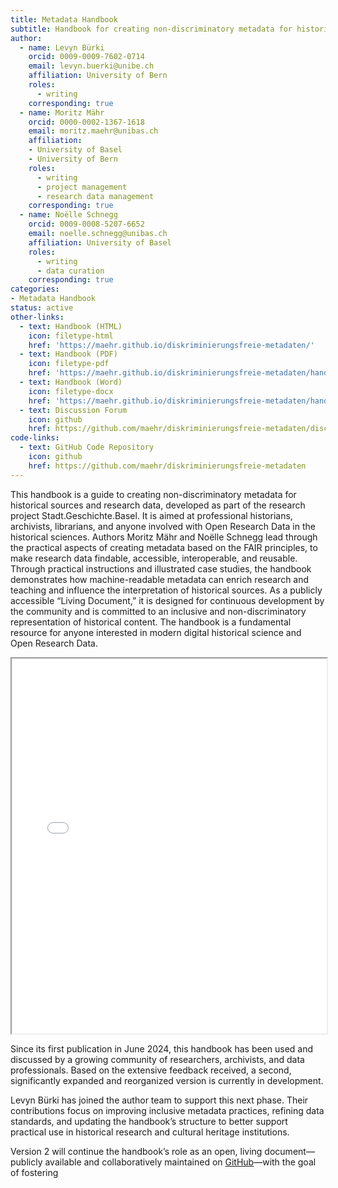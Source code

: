 ```yaml
---
title: Metadata Handbook
subtitle: Handbook for creating non-discriminatory metadata for historical sources and research data
author:
  - name: Levyn Bürki
    orcid: 0009-0009-7602-0714
    email: levyn.buerki@unibe.ch
    affiliation: University of Bern
    roles:
      - writing
    corresponding: true
  - name: Moritz Mähr
    orcid: 0000-0002-1367-1618
    email: moritz.maehr@unibas.ch
    affiliation:
    - University of Basel
    - University of Bern
    roles:
      - writing
      - project management
      - research data management
    corresponding: true
  - name: Noëlle Schnegg
    orcid: 0009-0008-5207-6652
    email: noelle.schnegg@unibas.ch
    affiliation: University of Basel
    roles:
      - writing
      - data curation
    corresponding: true
categories:
- Metadata Handbook
status: active
other-links:
  - text: Handbook (HTML)
    icon: filetype-html
    href: 'https://maehr.github.io/diskriminierungsfreie-metadaten/'
  - text: Handbook (PDF)
    icon: filetype-pdf
    href: 'https://maehr.github.io/diskriminierungsfreie-metadaten/handbuch-diskriminierungsfreie-metadaten.pdf'
  - text: Handbook (Word)
    icon: filetype-docx
    href: 'https://maehr.github.io/diskriminierungsfreie-metadaten/handbuch-diskriminierungsfreie-metadaten.docx'
  - text: Discussion Forum
    icon: github
    href: https://github.com/maehr/diskriminierungsfreie-metadaten/discussions
code-links:
  - text: GitHub Code Repository
    icon: github
    href: https://github.com/maehr/diskriminierungsfreie-metadaten
---
```


This handbook is a guide to creating non-discriminatory metadata for historical sources and research data, developed as part of the research project Stadt.Geschichte.Basel. It is aimed at professional historians, archivists, librarians, and anyone involved with Open Research Data in the historical sciences. Authors Moritz Mähr and Noëlle Schnegg lead through the practical aspects of creating metadata based on the FAIR principles, to make research data findable, accessible, interoperable, and reusable. Through practical instructions and illustrated case studies, the handbook demonstrates how machine-readable metadata can enrich research and teaching and influence the interpretation of historical sources. As a publicly accessible "Living Document," it is designed for continuous development by the community and is committed to an inclusive and non-discriminatory representation of historical content. The handbook is a fundamental resource for anyone interested in modern digital historical science and Open Research Data.

::: {.callout-tip title="View Handbook" icon="false" collapse="true"}
<iframe src="./handbuch-diskriminierungsfreie-metadaten.pdf" width="100%" height="600px" loading="lazy" allowfullscreen title="Metadata Handbook">

This browser does not support PDFs. Please download the PDF <a href="./handbuch-diskriminierungsfreie-metadaten.pdf">here</a> to view it.

</iframe>
:::

::: {.callout-note title="Work on Version 2 Underway"}
Since its first publication in June 2024, this handbook has been used and discussed by a growing community of researchers, archivists, and data professionals. Based on the extensive feedback received, a second, significantly expanded and reorganized version is currently in development.

Levyn Bürki has joined the author team to support this next phase. Their contributions focus on improving inclusive metadata practices, refining data standards, and updating the handbook’s structure to better support practical use in historical research and cultural heritage institutions.

Version 2 will continue the handbook’s role as an open, living document—publicly available and collaboratively maintained on [GitHub](https://github.com/maehr/diskriminierungsfreie-metadaten)—with the goal of fostering
:::

